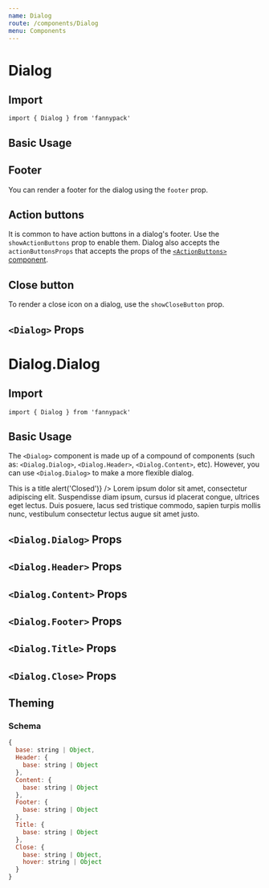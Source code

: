 ```yaml
---
name: Dialog
route: /components/Dialog
menu: Components
---
```



# Dialog

## Import

`import { Dialog } from 'fannypack'`

## Basic Usage

<Playground>
  <Dialog title="This is a title">
    Lorem ipsum dolor sit amet, consectetur adipiscing elit. Suspendisse diam ipsum, cursus id placerat congue, ultrices
    eget lectus. Duis posuere, lacus sed tristique commodo, sapien turpis mollis nunc, vestibulum consectetur lectus
    augue sit amet justo.
  </Dialog>
</Playground>

## Footer

You can render a footer for the dialog using the `footer` prop.

<Playground>
  <Dialog title="This is a title" footer={<Text>This is a footer</Text>}>
    Lorem ipsum dolor sit amet, consectetur adipiscing elit. Suspendisse diam ipsum, cursus id placerat congue, ultrices
    eget lectus. Duis posuere, lacus sed tristique commodo, sapien turpis mollis nunc, vestibulum consectetur lectus
    augue sit amet justo.
  </Dialog>
</Playground>

## Action buttons

It is common to have action buttons in a dialog's footer. Use the `showActionButtons` prop to enable them. Dialog also accepts the `actionButtonsProps` that accepts the props of the [`<ActionButtons>` component](/components/button#actionbuttons-props).

<Playground>
  <Dialog actionButtonsProps={{ onClickSubmit: () => alert('Submitted') }} title="This is a title" showActionButtons>
    Lorem ipsum dolor sit amet, consectetur adipiscing elit. Suspendisse diam ipsum, cursus id placerat congue, ultrices
    eget lectus. Duis posuere, lacus sed tristique commodo, sapien turpis mollis nunc, vestibulum consectetur lectus
    augue sit amet justo.
  </Dialog>
</Playground>

## Close button

To render a close icon on a dialog, use the `showCloseButton` prop.

<Playground>
  <Dialog onClickClose={() => console.log('close')} showCloseButton title="This is a title">
    Lorem ipsum dolor sit amet, consectetur adipiscing elit. Suspendisse diam ipsum, cursus id placerat congue, ultrices
    eget lectus. Duis posuere, lacus sed tristique commodo, sapien turpis mollis nunc, vestibulum consectetur lectus
    augue sit amet justo.
  </Dialog>
</Playground>

## `<Dialog>` Props

<PropsTable component={Dialog} />

# Dialog.Dialog

## Import

`import { Dialog } from 'fannypack'`

## Basic Usage

The `<Dialog>` component is made up of a compound of components (such as: `<Dialog.Dialog>`, `<Dialog.Header>`, `<Dialog.Content>`, etc). However, you can use `<Dialog.Dialog>` to make a more flexible dialog.

<Playground>
  <Dialog.Dialog a11yDescriptionId="description" a11yTitleId="title">
    <Dialog.Header>
      <Dialog.Title id="title">This is a title</Dialog.Title>
      <Dialog.Close onClick={() => alert('Closed')} />
    </Dialog.Header>
    <Dialog.Content id="description">
      Lorem ipsum dolor sit amet, consectetur adipiscing elit. Suspendisse diam ipsum, cursus id placerat congue,
      ultrices eget lectus. Duis posuere, lacus sed tristique commodo, sapien turpis mollis nunc, vestibulum consectetur
      lectus augue sit amet justo.
    </Dialog.Content>
    <Dialog.Footer justifyContent="flex-end">
      <ActionButtons />
    </Dialog.Footer>
  </Dialog.Dialog>
</Playground>

## `<Dialog.Dialog>` Props

<PropsTable component={DialogDialog} />

## `<Dialog.Header>` Props

<PropsTable component={DialogHeader} />

## `<Dialog.Content>` Props

<PropsTable component={DialogContent} />

## `<Dialog.Footer>` Props

<PropsTable component={DialogFooter} />

## `<Dialog.Title>` Props

<PropsTable component={DialogTitle} />

## `<Dialog.Close>` Props

<PropsTable component={DialogClose} />

## Theming

### Schema

```jsx
{
  base: string | Object,
  Header: {
    base: string | Object
  },
  Content: {
    base: string | Object
  },
  Footer: {
    base: string | Object
  },
  Title: {
    base: string | Object
  },
  Close: {
    base: string | Object,
    hover: string | Object
  }
}
```
